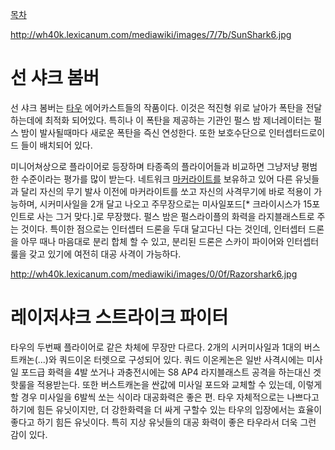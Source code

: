 [[목차]]

http://wh40k.lexicanum.com/mediawiki/images/7/7b/SunShark6.jpg
= 선 샤크 봄버 =
선 샤크 봄버는 [[타우]] 에어카스트들의 작품이다. 이것은 적진형 위로 날아가 폭탄을 전달하는데에 최적화 되어있다. 특히나 이 폭탄을 제공하는 기관인 펄스 밤 제너레이터는 펄스 밤이 발사될때마다 새로운 폭탄을 즉신 연성한다. 또한 보호수단으로 인터셉터드로이드 들이 배치되어 있다.

미니어쳐상으로 플라이어로 등장하며 타종족의 플라이어들과 비교하면 그냥저냥 평범한 수준이라는 평가를 많이 받는다. 네트워크 [[마커라이트]]를 보유하고 있어 다른 유닛들과 달리 자신의 무기 발사 이전에 마커라이트를 쏘고 자신의 사격무기에 바로 적용이 가능하며, 시커미사일을 2개 달고 나오고 주무장으로는 미사일포드[* 크라이시스가 15포인트로 사는 그거 맞다.]로 무장했다. 펄스 밤은 펄스라이플의 화력을 라지블래스트로 주는 것이다. 특이한 점으로는 인터셉터 드론을 두대 달고다닌 다는 것인데, 인터셉터 드론을 아무 때나 마음대로 분리 합체 할 수 있고, 분리된 드론은 스카이 파이어와 인터셉터 룰을 갖고 있기에 여전히 대공 사격이 가능하다.

http://wh40k.lexicanum.com/mediawiki/images/0/0f/Razorshark6.jpg
= 레이저샤크 스트라이크 파이터 =
타우의 두번째 플라이어로 같은 차체에 무장만 다르다. 2개의 시커미사일과 1대의 버스트캐논(...)와 쿼드이온 터렛으로 구성되어 있다. 쿼드 이온케논은 일반 사격시에는 미사일 포드급 화력을 4발 쏘거나 과충전시에는 S8 AP4 라지블래스트 공격을  하는대신 겟핫룰을 적용받는다. 또한 버스트캐논을 싼값에 미사일 포드와 교체할 수 있는데, 이렇게 할 경우 미사일을 6발씩 쏘는 식이라 대공화력은 좋은 편. 타우 자체적으로는 나쁘다고 하기에 힘든 유닛이지만, 더 강한화력을 더 싸게 구할수 있는 타우의 입장에서는 효율이 좋다고 하기 힘든 유닛이다. 특히 지상 유닛들의 대공 화력이 좋은 타우라서 더욱 그런 감이 있다.
